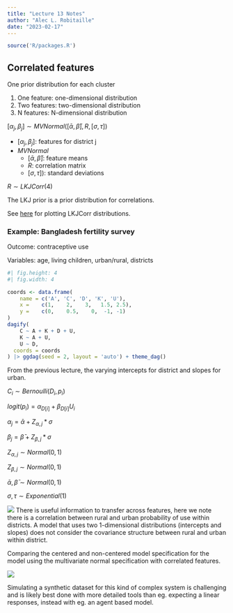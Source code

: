 ```yaml
---
title: "Lecture 13 Notes"
author: "Alec L. Robitaille"
date: "2023-02-17"
---
```


```r
source('R/packages.R')
```


## Correlated features

One prior distribution for each cluster

1. One feature: one-dimensional distribution
1. Two features: two-dimensional distribution
1. N features: N-dimensional distribution

$[\alpha_{j}, \beta_{j}] \sim MVNormal([\bar{\alpha}, \bar{\beta}], R, [\sigma, \tau])$

- $[\alpha_{j}, \beta_{j}]$: features for district j
- $MVNormal$
	- $[\bar{\alpha}, \bar{\beta}]$: feature means
	- $R$: correlation matrix
	- $[\sigma, \tau])$: standard deviations

$R \sim LKJCorr(4)$

The LKJ prior is a prior distribution for correlations. 

See [here](https://github.com/rmcelreath/stat_rethinking_2023/blob/main/scripts/14_varying_slopes_bangladesh.R#L1-L48) for plotting LKJCorr distributions. 






### Example: Bangladesh fertility survey

Outcome: contraceptive use

Variables: age, living children, urban/rural, districts

```r
#| fig.height: 4
#| fig.width: 4 

coords <- data.frame(
	name = c('A', 'C', 'D', 'K', 'U'),
	x =    c(1,    2,    3,   1.5, 2.5),
	y =    c(0,    0.5,    0,  -1, -1)
)
dagify(
	C ~ A + K + D + U,
	K ~ A + U,
	U ~ D,
  coords = coords
) |> ggdag(seed = 2, layout = 'auto') + theme_dag()
```

From the previous lecture, the varying intercepts for district and slopes 
for urban. 

$C_{i} \sim Bernoulli(D_{i}, p_{i})$

$logit(p_{i}) = \alpha_{D[i]} + \beta_{D[i]}U_{i}$

$\alpha_{j} = \bar{\alpha} + Z_{\alpha, j} * \sigma$

$\beta_{j} = \bar{\beta} + Z_{\beta, j} * \sigma$

$Z_{\alpha, j} \sim Normal(0, 1)$

$Z_{\beta, j} \sim Normal(0, 1)$

$\bar{\alpha}, \bar{\beta} \sim Normal(0, 1)$

$\sigma, \tau \sim  Exponential(1)$


![](../graphics/stat_rethinking_l14_slide05.png)
There is useful information to transfer across features, here we note there
is a correlation between rural and urban probability of use within districts. 
A model that uses two 1-dimensional distributions (intercepts and slopes) does
not consider the covariance structure between rural and urban within district. 

Comparing the centered and non-centered model specification for the model
using the multivariate normal specification with correlated features. 


![](../graphics/stat_rethinking_l14_slide36.png)

Simulating a synthetic dataset for this kind of complex system is challenging
and is likely best done with more detailed tools than eg. expecting a linear
responses, instead with eg. an agent based model.


